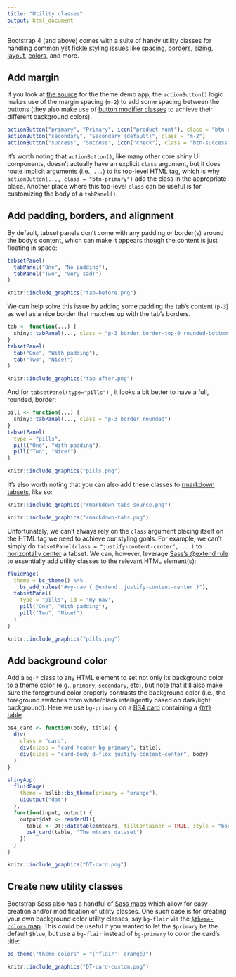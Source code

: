 ```yaml
---
title: "Utility classes"
output: html_document
---
```


Bootstrap 4 (and above) comes with a suite of handy utility classes for handling common yet fickle styling issues like [spacing](https://getbootstrap.com/docs/4.6/utilities/spacing/), [borders](https://getbootstrap.com/docs/4.6/utilities/borders/), [sizing](https://getbootstrap.com/docs/4.6/utilities/sizing/), [layout](https://getbootstrap.com/docs/4.6/utilities/flex/), [colors](https://getbootstrap.com/docs/4.6/utilities/colors/), and more.

## Add margin

If you look at [the source](https://github.com/rstudio/bslib/tree/master/inst/themer-demo) for the theme demo app, the `actionButton()` logic makes use of the margin spacing (`m-2`) to add some spacing between the buttons (they also make use of [button modifier classes](
https://getbootstrap.com/docs/4.6/components/buttons/) to achieve their different background colors).

``` .r
actionButton("primary", "Primary", icon("product-hunt"), class = "btn-primary m-2")
actionButton("secondary", "Secondary (default)", class = "m-2")
actionButton("success", "Success", icon("check"), class = "btn-success m-2")
```

It's worth noting that `actionButton()`, like many other core shiny UI components, doesn't actually have an explicit `class` argument, but it does route implicit arguments (i.e., `...`) to its top-level HTML tag, which is why `actionButton(..., class = "btn-primary")` add the class in the appropriate place. Another place where this top-level `class` can be useful is for customizing the body of a `tabPanel()`.

## Add padding, borders, and alignment

By default, tabset panels don't come with any padding or border(s) around the body's content, which can make it appears though the content is just floating in space:

``` .r
tabsetPanel(
  tabPanel("One", "No padding"),
  tabPanel("Two", "Very sad!")
)
```

```r
knitr::include_graphics("tab-before.png")
```

We can help solve this issue by adding some padding the tab's content (`p-3`) as well as a nice border that matches up with the tab's borders.

``` .r
tab <- function(...) {
  shiny::tabPanel(..., class = "p-3 border border-top-0 rounded-bottom")
}
tabsetPanel(
  tab("One", "With padding"),
  tab("Two", "Nice!")
)
```

```r
knitr::include_graphics("tab-after.png")
```

And for `tabsetPanel(type="pills")` , it looks a bit better to have a full, rounded, border:

``` .r
pill <- function(...) {
  shiny::tabPanel(..., class = "p-3 border rounded")
}
tabsetPanel(
  type = "pills",
  pill("One", "With padding"),
  pill("Two", "Nice!")
)
```

```r
knitr::include_graphics("pills.png")
```

It's also worth noting that you can also add these classes to [rmarkdown tabsets](https://bookdown.org/yihui/rmarkdown-cookbook/html-tabs.html), like so:

```r
knitr::include_graphics("rmarkdown-tabs-source.png")
```

```r
knitr::include_graphics("rmarkdown-tabs.png")
```

Unfortunately, we can't always rely on the `class` argument placing itself on the HTML tag we need to achieve our styling goals. For example, we can't simply do `tabsetPanel(class = "justify-content-center", ...)` to [horizontally center](https://getbootstrap.com/docs/4.5/components/navs/#horizontal-alignment) a tabset. We can, however, leverage [Sass's \@extend rule](https://sass-lang.com/documentation/at-rules/extend) to essentially add utility classes to the relevant HTML element(s):

``` .r
fluidPage(
  theme = bs_theme() %>% 
    bs_add_rules("#my-nav { @extend .justify-content-center }"),
  tabsetPanel(
    type = "pills", id = "my-nav",
    pill("One", "With padding"),
    pill("Two", "Nice!")
  )
)
```

```r
knitr::include_graphics("pills.png")
```

## Add background color

Add a `bg-*` class to any HTML element to set not only its background color to a theme color (e.g., `primary`, `secondary`, etc), but note that it'll also make sure the foreground color properly contrasts the background color (i.e., the foreground switches from white/black intelligently based on dark/light background). Here we use `bg-primary` on a [BS4 card](https://getbootstrap.com/docs/4.6/components/card/#header-and-footer) containing a [`{DT}` table](https://rstudio.github.io/DT/).

```r
bs4_card <- function(body, title) {
  div(
    class = "card",
    div(class = "card-header bg-primary", title),
    div(class = "card-body d-flex justify-content-center", body)
  )
}

shinyApp(
  fluidPage(
    theme = bslib::bs_theme(primary = "orange"),
    uiOutput("dat")
  ),
  function(input, output) {
    output$dat <- renderUI({
      table <- DT::datatable(mtcars, fillContainer = TRUE, style = "bootstrap4", rownames = FALSE)
      bs4_card(table, "The mtcars dataset")
    })
  }
)
```

```r
knitr::include_graphics("DT-card.png")
```

## Create new utility classes

Bootstrap Sass also has a handful of [Sass maps](https://sass-lang.com/documentation/values/maps) which allow for easy creation and/or modification of utility classes. One such case is for creating your own background color utility classes, say `bg-flair` via the [`$theme-colors` map](https://github.com/rstudio/bslib/blob/9e5f3a5/inst/lib/bs/scss/_variables.scss#L76-L89). This could be useful if you wanted to let the `$primary` be the default `$blue`, but use a `bg-flair` instead of `bg-primary` to color the card's title:

```r
bs_theme("theme-colors" = "('flair': orange)")
```

```r
knitr::include_graphics("DT-card-custom.png")
```

